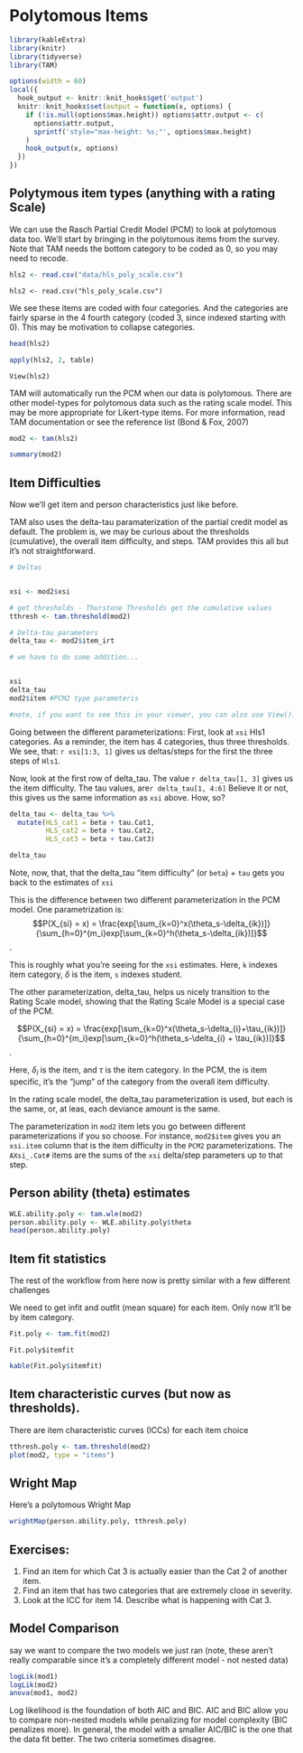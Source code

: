 # Polytomous Items


```r

library(kableExtra)
library(knitr)
library(tidyverse)
library(TAM)
```

```r
options(width = 60)
local({
  hook_output <- knitr::knit_hooks$get('output')
  knitr::knit_hooks$set(output = function(x, options) {
    if (!is.null(options$max.height)) options$attr.output <- c(
      options$attr.output,
      sprintf('style="max-height: %s;"', options$max.height)
    )
    hook_output(x, options)
  })
})
```

## Polytymous item types (anything with a rating Scale)
We can use the Rasch Partial Credit Model (PCM) to look at polytomous data too. We’ll start by bringing in the polytomous items from the survey. Note that TAM needs the bottom category to be coded as 0, so you may need to recode.

```r
hls2 <- read.csv("data/hls_poly_scale.csv")
```

```
hls2 <- read.csv("hls_poly_scale.csv")
```

We see these items are coded with four categories. And the categories are fairly sparse in the 4 fourth category (coded 3, since indexed starting with 0). This may be motivation to collapse categories. 
```r
head(hls2)

apply(hls2, 2, table)
```

```
View(hls2)
```

TAM will automatically run the PCM when our data is polytomous. There are other model-types for polytomous data such as the rating scale model. This may be more appropriate for Likert-type items. For more information, read TAM documentation or see the reference list (Bond & Fox, 2007)

```r

mod2 <- tam(hls2)
```

```r
summary(mod2)
```


## Item Difficulties
Now we'll get item and person characteristics just like before.


TAM also uses the delta-tau paramaterization of the partial credit model as default. The problem is, we may be curious about the thresholds (cumulative), the overall item difficulty, and steps. TAM provides this all but it's not straightforward.


```r

# Deltas


xsi <- mod2$xsi

# get thresholds - Thurstone Thresholds get the cumulative values
tthresh <- tam.threshold(mod2)

# Delta-tau parameters
delta_tau <- mod2$item_irt

# we have to do some addition...


xsi
delta_tau
mod2$item #PCM2 type parameteris

#note, if you want to see this in your viewer, you can also use View().
```

Going between the different parameterizations:
First, look at `xsi` Hls1 categories. As a reminder, the item has 4 categories, thus three thresholds. We see, that: `r xsi[1:3, 1]` gives us deltas/steps for the first the three steps of `Hls1`.

Now, look at the first row of delta_tau. The value `r delta_tau[1, 3]` gives us the item difficulty. The tau values, are`r delta_tau[1, 4:6]`  Believe it or not, this gives us the same information as `xsi` above. How, so?

```r
delta_tau <- delta_tau %>%
  mutate(HLS_cat1 = beta + tau.Cat1,
         HLS_cat2 = beta + tau.Cat2,
         HLS_cat3 = beta + tau.Cat3)

delta_tau

```

Note, now, that, that the delta_tau "item difficulty" (or `beta`) + `tau` gets you back to the estimates of `xsi`

This is the difference between two different parameterization in the PCM model. One parametrization is:
$$P(X_{si} = x) = \frac{exp[\sum_{k=0}^x(\theta_s-\delta_{ik})]}{\sum_{h=0}^{m_i}exp[\sum_{k=0}^h(\theta_s-\delta_{ik})]}$$.



This is roughly what you're seeing for the `xsi` estimates. Here, `k` indexes item category, $\delta$ is the item, `s` indexes student. 

The other parameterization, delta_tau, helps us nicely transition to the Rating Scale model, showing that the Rating Scale Model is a special case of the PCM.

$$P(X_{si} = x) = \frac{exp[\sum_{k=0}^x(\theta_s-\delta_{i}+\tau_{ik})]}{\sum_{h=0}^{m_i}exp[\sum_{k=0}^h(\theta_s-\delta_{i} + \tau_{ik})]}$$.
 

Here, $\delta_i$ is the item, and $\tau$ is the item category. In the PCM, the \tau is item specific, it's the "jump" of the category from the overall item difficulty.

In the rating scale model, the delta_tau parameterization is used, but each \tau is the same, or, at leas, each deviance amount is the same. 

The parameterization in `mod2` item lets you go between different parameterizations if you so choose. For instance, `mod2$item` gives you an `xsi.item` column that is the item difficulty in the `PCM2` parameterizations. The `AXsi_.Cat#` items are the sums of the `xsi` delta/step parameters up to that step.




## Person ability (theta) estimates



```r
WLE.ability.poly <- tam.wle(mod2)
person.ability.poly <- WLE.ability.poly$theta
head(person.ability.poly)


```

## Item fit statistics


The rest of the workflow from here now is pretty similar with a few different challenges

We need to get infit and outfit (mean square) for each item. Only now it'll be by item category.

```r
Fit.poly <- tam.fit(mod2)
```

```
Fit.poly$itemfit
```
```r
kable(Fit.poly$itemfit)
```

## Item characteristic curves (but now as thresholds). 
There are item characteristic curves (ICCs) for each item choice

```r
tthresh.poly <- tam.threshold(mod2)
plot(mod2, type = "items")
```

## Wright Map
Here’s a polytomous Wright Map

```r
wrightMap(person.ability.poly, tthresh.poly)
```

## Exercises:
1. Find an item for which Cat 3 is actually easier than the Cat 2 of another item. 
2. Find an item that has two categories that are extremely close in severity.
3.  Look at the ICC for item 14. Describe what is happening with Cat 3.

## Model Comparison

say we want to compare the two models we just ran (note, these aren't really comparable since it's a completely different model - not nested data)
```r
logLik(mod1)
logLik(mod2)
anova(mod1, mod2)
```

Log likelihood is the foundation of both AIC and BIC. AIC and BIC allow you to compare non-nested models while penalizing for model complexity (BIC penalizes more). In general, the model with a smaller AIC/BIC is the one that the data fit better. The two criteria sometimes disagree.

